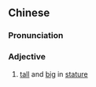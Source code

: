 ==Chinese==
{{zh-forms}}

===Pronunciation===
{{zh-pron
|mn=xm,zz:tōa-mau
|cat=a
}}

===Adjective===
{{zh-adj}}

# {{lb|zh|Min Nan}} [[tall]] and [[big]] in [[stature]]